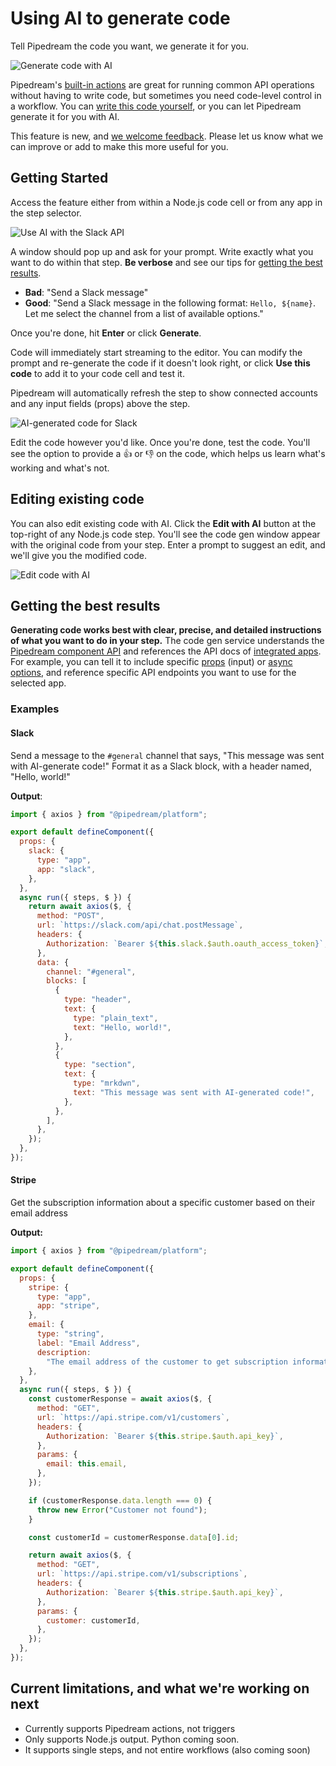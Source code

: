 
# Using AI to generate code

<VideoPlayer src="https://www.youtube.com/embed/gPk26iWDCb8" title="Generate Pipedream Node.js code with A.I." />

Tell Pipedream the code you want, we generate it for you.

![Generate code with AI](https://res.cloudinary.com/pipedreamin/image/upload/v1690472142/docs/2023-07-27_08.34.55_ic1i9m.gif)

Pipedream's [built-in actions](/workflows/steps/actions/) are great for running common API operations without having to write code, but sometimes you need code-level control in a workflow. You can [write this code yourself](/code/), or you can let Pipedream generate it for you with AI.

This feature is new, and [we welcome feedback](https://pipedream.com/support). Please let us know what we can improve or add to make this more useful for you.

## Getting Started

Access the feature either from within a Node.js code cell or from any app in the step selector.

![Use AI with the Slack API](https://res.cloudinary.com/pipedreamin/image/upload/v1685132186/docs/docs/Screenshot_2023-05-26_at_1.15.14_PM_c4p2qw.png)

A window should pop up and ask for your prompt. Write exactly what you want to do within that step. **Be verbose** and see our tips for [getting the best results](#getting-the-best-results).

- **Bad**: "Send a Slack message"
- **Good**: "Send a Slack message in the following format: `Hello, ${name}`. Let me select the channel from a list of available options."

Once you're done, hit **Enter** or click **Generate**.

Code will immediately start streaming to the editor. You can modify the prompt and re-generate the code if it doesn't look right, or click **Use this code** to add it to your code cell and test it.

Pipedream will automatically refresh the step to show connected accounts and any input fields (props) above the step.

![AI-generated code for Slack](https://res.cloudinary.com/pipedreamin/image/upload/v1685130847/docs/ai-generated-code_uzsr8q.png)

Edit the code however you'd like. Once you're done, test the code. You'll see the option to provide a :+1: or :-1: on the code, which helps us learn what's working and what's not.

## Editing existing code

You can also edit existing code with AI. Click the **Edit with AI** button at the top-right of any Node.js code step. You'll see the code gen window appear with the original code from your step. Enter a prompt to suggest an edit, and we'll give you the modified code.

![Edit code with AI](https://res.cloudinary.com/pipedreamin/image/upload/v1690472898/docs/2023-07-27_08.46.19_ixiikh.gif)

## Getting the best results

**Generating code works best with clear, precise, and detailed instructions of what you want to do in your step.** The code gen service understands the [Pipedream component API](/components/api/) and references the API docs of [integrated apps](https://pipedream.com/apps). For example, you can tell it to include specific [props](/components/api/#props) (input) or [async options](/components/api/#async-options-example), and reference specific API endpoints you want to use for the selected app.

### Examples

#### Slack

Send a message to the `#general` channel that says, "This message was sent with AI-generate code!" Format it as a Slack block, with a header named, "Hello, world!"

**Output**:

```javascript
import { axios } from "@pipedream/platform";

export default defineComponent({
  props: {
    slack: {
      type: "app",
      app: "slack",
    },
  },
  async run({ steps, $ }) {
    return await axios($, {
      method: "POST",
      url: `https://slack.com/api/chat.postMessage`,
      headers: {
        Authorization: `Bearer ${this.slack.$auth.oauth_access_token}`,
      },
      data: {
        channel: "#general",
        blocks: [
          {
            type: "header",
            text: {
              type: "plain_text",
              text: "Hello, world!",
            },
          },
          {
            type: "section",
            text: {
              type: "mrkdwn",
              text: "This message was sent with AI-generated code!",
            },
          },
        ],
      },
    });
  },
});
```

#### Stripe

Get the subscription information about a specific customer based on their email address

**Output:**

```javascript
import { axios } from "@pipedream/platform";

export default defineComponent({
  props: {
    stripe: {
      type: "app",
      app: "stripe",
    },
    email: {
      type: "string",
      label: "Email Address",
      description:
        "The email address of the customer to get subscription information for",
    },
  },
  async run({ steps, $ }) {
    const customerResponse = await axios($, {
      method: "GET",
      url: `https://api.stripe.com/v1/customers`,
      headers: {
        Authorization: `Bearer ${this.stripe.$auth.api_key}`,
      },
      params: {
        email: this.email,
      },
    });

    if (customerResponse.data.length === 0) {
      throw new Error("Customer not found");
    }

    const customerId = customerResponse.data[0].id;

    return await axios($, {
      method: "GET",
      url: `https://api.stripe.com/v1/subscriptions`,
      headers: {
        Authorization: `Bearer ${this.stripe.$auth.api_key}`,
      },
      params: {
        customer: customerId,
      },
    });
  },
});
```

## Current limitations, and what we're working on next

- Currently supports Pipedream actions, not triggers
- Only supports Node.js output. Python coming soon.
- It supports single steps, and not entire workflows (also coming soon)
